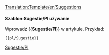 <noinclude>[[Translation:Template/en/Suggestions]]</noinclude>
{{en/Ambox| type  = content
| text  = <strong>Sugestie dotyczące funkcji</strong><br/>Jeśli masz sugestie dotyczące nowych funkcji, opublikuj je na  [http://www.tt-forums.net/viewforum.php?f=32 forum] , gdzie programiści i inni gracze wyrażą swoje opinie na temat Twojego pomysłu. Publikuj je tylko w [[pl/Archive/Community/Prośby funkcjonalności|requested features]] , jeśli po raz pierwszy zacząłeś wątek na forum, i zdecydowanie nie twórz osobnej strony, chyba że znajduje się pod twoją stroną użytkownika.
}}<includeonly>{{{1|}}}</includeonly><noinclude>

====Szablon:Sugestie/Pl używanie====
Wprowadź <nowiki>{{</nowiki>'''Sugestie/Pl'''<nowiki>}}</nowiki> w artykule. Przykład:
<pre>{{pl/Sugestie}}</pre>

<!--[[Category:Templates|Suggestions]][[Category:Message boxes|Suggestions]]-->[[Category:pl/InfoBox|Sugestie/Pl]]</noinclude>